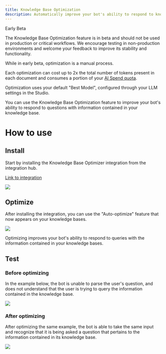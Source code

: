 ```yaml
---
title: Knowledge Base Optimization
description: Automatically improve your bot's ability to respond to knowledge queries.
---
```



<Warning>
Early Beta

The Knowledge Base Optimization feature is in beta and should not be used in production or critical workflows. We encourage testing in non-production environments and welcome your feedback to improve its stability and functionality.

While in early beta, optimization is a manual process.

Each optimization can cost up to 2x the total number of tokens present in each document and consumes a portion of your [AI Spend quota](https://botpress.com/docs/usage-2).

Optimization uses your default "Best Model", configured through your LLM settings in the Studio.
</Warning>

You can use the Knowledge Base Optimization feature to improve your bot's ability to respond to questions with information contained in your knowledge base.

# How to use

## Install

Start by installing the Knowledge Base Optimizer integration from the integration hub.

[Link to integration](https://studio.botpress.cloud?exploreHub=1\&hubItemId=intver_01JEZ0DVQSVVFHKVK5V5XQE7KX)

<img src="./kb-optimizer.png" />

## Optimize

After installing the integration, you can use the "Auto-optimize" feature that now appears on your knowledge bases.

<img src="./auto-optimize.png" />

Optimizing improves your bot's ability to respond to queries with the information contained in your knowledge bases.

## Test

### Before optimizing

In the example below, the bot is unable to parse the user's question, and does not understand that the user is trying to query the information contained in the knowledge base.

<img src="./test-before-optimize.png" />

### After optimizing

After optimizing the same example, the bot is able to take the same input and recognize that it is being asked a question that pertains to the information contained in its knowledge base.

<img src="./test-after-optimizing.png" />
